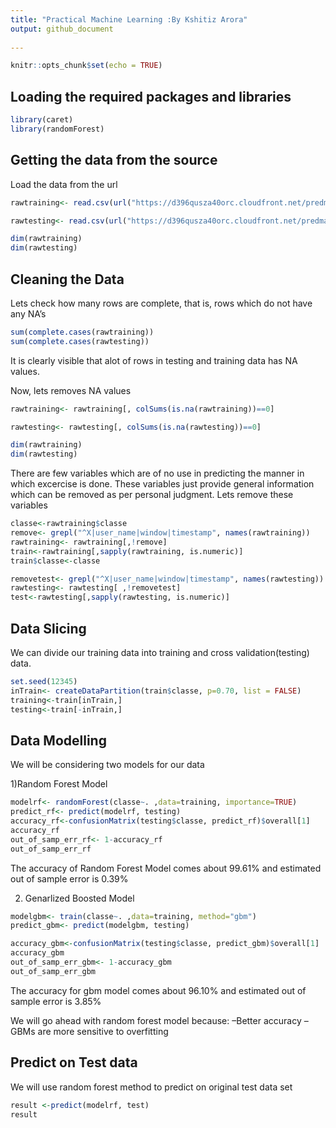 ---
title: "Practical Machine Learning :By Kshitiz Arora"
output: github_document
  
---

```{r setup, include=FALSE}
knitr::opts_chunk$set(echo = TRUE)
```

## Loading the required packages and libraries 

```{r}
library(caret)
library(randomForest)

```


## Getting the data from the source
Load the data from the url
```{r}
rawtraining<- read.csv(url("https://d396qusza40orc.cloudfront.net/predmachlearn/pml-training.csv"))

rawtesting<- read.csv(url("https://d396qusza40orc.cloudfront.net/predmachlearn/pml-testing.csv"))

dim(rawtraining)
dim(rawtesting)

```



## Cleaning the Data

Lets check how many rows are complete, that is, rows which do not have any NA's
```{r}
sum(complete.cases(rawtraining))
sum(complete.cases(rawtesting))
```
It is clearly visible that alot of rows in testing and training data has NA values.

Now, lets removes NA values
```{r}
rawtraining<- rawtraining[, colSums(is.na(rawtraining))==0]

rawtesting<- rawtesting[, colSums(is.na(rawtesting))==0]

dim(rawtraining)
dim(rawtesting)

```

There are few variables which are of no use in predicting the manner in which excercise is done. These variables just provide general information which can be removed as per personal judgment.
Lets remove these variables
```{r}
classe<-rawtraining$classe
remove<- grepl("^X|user_name|window|timestamp", names(rawtraining))
rawtraining<- rawtraining[,!remove]
train<-rawtraining[,sapply(rawtraining, is.numeric)]
train$classe<-classe

removetest<- grepl("^X|user_name|window|timestamp", names(rawtesting))
rawtesting<- rawtesting[ ,!removetest]
test<-rawtesting[,sapply(rawtesting, is.numeric)]
```


## Data Slicing
We can divide our training data into training and cross validation(testing) data.
```{r}
set.seed(12345)
inTrain<- createDataPartition(train$classe, p=0.70, list = FALSE)
training<-train[inTrain,]
testing<-train[-inTrain,]
```

## Data Modelling
We will be considering two models for our data 

1)Random Forest Model
```{r}
modelrf<- randomForest(classe~. ,data=training, importance=TRUE)
predict_rf<- predict(modelrf, testing)
accuracy_rf<-confusionMatrix(testing$classe, predict_rf)$overall[1]
accuracy_rf
out_of_samp_err_rf<- 1-accuracy_rf
out_of_samp_err_rf
```
The accuracy of Random Forest Model comes about 99.61% and estimated out of sample error is 0.39%

2) Genarlized Boosted Model
```{r , results= "hide"} 
modelgbm<- train(classe~. ,data=training, method="gbm")
predict_gbm<- predict(modelgbm, testing)
```

```{r} 
accuracy_gbm<-confusionMatrix(testing$classe, predict_gbm)$overall[1]
accuracy_gbm
out_of_samp_err_gbm<- 1-accuracy_gbm
out_of_samp_err_gbm
```
The accuracy for gbm model comes about 96.10% and estimated out of sample error is 3.85%

We will go ahead with random forest model because:
--Better accuracy
--GBMs are more sensitive to overfitting


## Predict on Test data
We will use random forest method to predict on original test data set
```{r}
result <-predict(modelrf, test)
result

```


